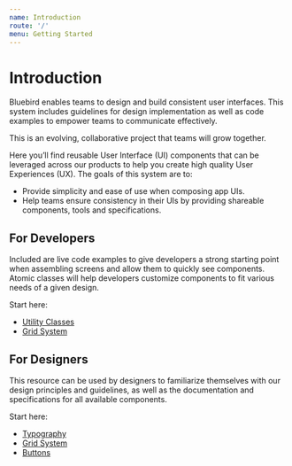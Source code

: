 ```yaml
---
name: Introduction
route: '/'
menu: Getting Started
---
```


<!-- TODO import bluebird in the theme so we don't need to do it in every mdx -->


# Introduction

Bluebird enables teams to design and build consistent user interfaces. This system includes guidelines for design implementation as well as code examples to empower teams to communicate effectively.

This is an evolving, collaborative project that teams will grow together.

Here you’ll find reusable User Interface (UI) components that can be leveraged across our products to help you create high quality User Experiences (UX). The goals of this system are to:

- Provide simplicity and ease of use when composing app UIs.
- Help teams ensure consistency in their UIs by providing shareable components, tools and specifications.

## For Developers

Included are live code examples to give developers a strong starting point when assembling screens and allow them to quickly see components. Atomic classes will help developers customize components to fit various needs of a given design.

Start here:

- [Utility Classes](/src-utility-classes)
- [Grid System](/src-foundations-grid-system)

## For Designers

This resource can be used by designers to familiarize themselves with our design principles and guidelines, as well as the documentation and specifications for all available components.

Start here:

- [Typography](/src-foundations-typography)
- [Grid System](/src-foundations-grid-system)
- [Buttons](/src-components-buttons)
